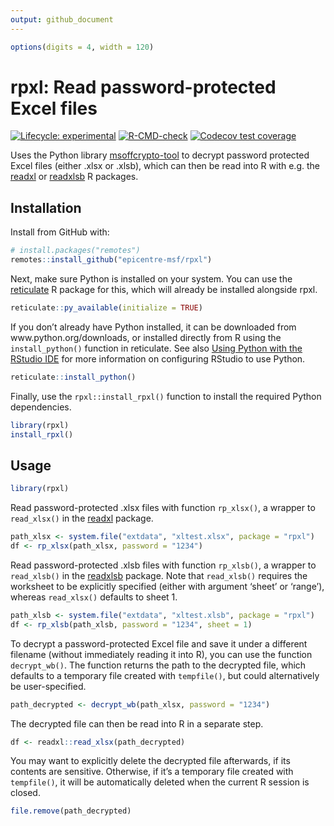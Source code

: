 ```yaml
---
output: github_document
---
```


<!-- README.md is generated from README.Rmd. Please edit that file -->

```r
options(digits = 4, width = 120)
```

# rpxl: Read password-protected Excel files
<!-- badges: start -->
[![Lifecycle: experimental](https://img.shields.io/badge/lifecycle-experimental-orange.svg)](https://www.tidyverse.org/lifecycle/#experimental)
[![R-CMD-check](https://github.com/epicentre-msf/rpxl/actions/workflows/R-CMD-check.yaml/badge.svg)](https://github.com/epicentre-msf/rpxl/actions/workflows/R-CMD-check.yaml)
[![Codecov test coverage](https://codecov.io/gh/epicentre-msf/rpxl/branch/main/graph/badge.svg)](https://app.codecov.io/gh/epicentre-msf/rpxl?branch=main)
<!-- badges: end -->

Uses the Python library
[msoffcrypto-tool](https://pypi.org/project/msoffcrypto-tool/) to decrypt
password protected Excel files (either .xlsx or .xlsb), which can then be read
into R with e.g. the [readxl](https://readxl.tidyverse.org/) or
[readxlsb](https://github.com/velofrog/readxlsb) R packages.

## Installation

Install from GitHub with:

```r
# install.packages("remotes")
remotes::install_github("epicentre-msf/rpxl")
```

Next, make sure Python is installed on your system. You can use the
[reticulate](https://rstudio.github.io/reticulate/index.html) R package for
this, which will already be installed alongside rpxl.

```r
reticulate::py_available(initialize = TRUE)
```

If you don't already have Python installed, it can be downloaded from
www.python.org/downloads, or installed directly from R using the
`install_python()` function in reticulate. See also [Using Python with the
RStudio
IDE](https://support.posit.co/hc/en-us/articles/1500007929061-Using-Python-with-the-RStudio-IDE)
for more information on configuring RStudio to use Python.

```r
reticulate::install_python()
```



Finally, use the `rpxl::install_rpxl()` function to install the required Python
dependencies.

```r
library(rpxl)
install_rpxl()
```


## Usage

```r
library(rpxl)
```

Read password-protected .xlsx files with function `rp_xlsx()`, a wrapper to
`read_xlsx()` in the [readxl](https://readxl.tidyverse.org/) package.

```r
path_xlsx <- system.file("extdata", "xltest.xlsx", package = "rpxl")
df <- rp_xlsx(path_xlsx, password = "1234")
```

Read password-protected .xlsb files with function `rp_xlsb()`, a wrapper to
`read_xlsb()` in the [readxlsb](https://github.com/velofrog/readxlsb) package.
Note that `read_xlsb()` requires the worksheet to be explicitly specified
(either with argument 'sheet' or 'range'), whereas `read_xlsx()` defaults to
sheet 1.

```r
path_xlsb <- system.file("extdata", "xltest.xlsb", package = "rpxl")
df <- rp_xlsb(path_xlsb, password = "1234", sheet = 1)
```

To decrypt a password-protected Excel file and save it under a different
filename (without immediately reading it into R), you can use the function
`decrypt_wb()`. The function returns the path to the decrypted file, which
defaults to a temporary file created with `tempfile()`, but could alternatively
be user-specified.

```r
path_decrypted <- decrypt_wb(path_xlsx, password = "1234")
```

The decrypted file can then be read into R in a separate step.

```r
df <- readxl::read_xlsx(path_decrypted)
```

You may want to explicitly delete the decrypted file afterwards, if its contents
are sensitive. Otherwise, if it's a temporary file created with `tempfile()`, it
will be automatically deleted when the current R session is closed.

```r
file.remove(path_decrypted)
```


